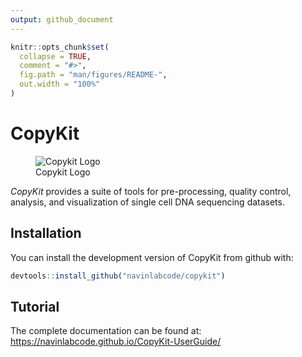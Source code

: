 ```yaml
---
output: github_document
---
```


<!-- README.md is generated from README.Rmd. Please edit that file -->

```r
knitr::opts_chunk$set(
  collapse = TRUE,
  comment = "#>",
  fig.path = "man/figures/README-",
  out.width = "100%"
)
```

# CopyKit

<!-- badges: start -->

![Copykit Logo](images/copykit_hexsticker_v2.png)

<!-- badges: end -->


*CopyKit* provides a suite of tools for pre-processing, quality control, analysis, and visualization of single cell DNA sequencing datasets.

## Installation

You can install the development version of CopyKit from github with:

``` r
devtools::install_github("navinlabcode/copykit")
```

## Tutorial

The complete documentation can be found at:
[https://navinlabcode.github.io/CopyKit-UserGuide/](https://navinlabcode.github.io/CopyKit-UserGuide/)

